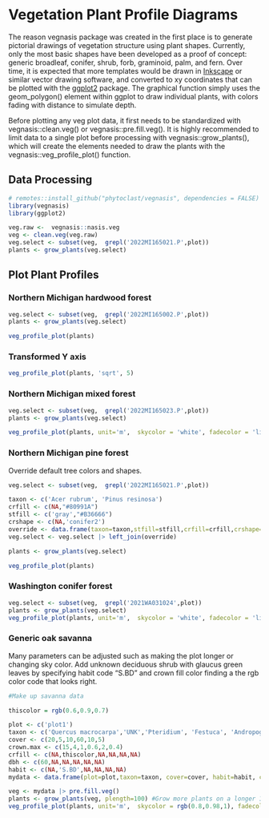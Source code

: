 # Vegetation Plant Profile Diagrams

The reason vegnasis package was created in the first place is to generate pictorial drawings of vegetation structure using plant shapes. Currently, only the most basic shapes have been developed as a proof of concept: generic broadleaf, conifer, shrub, forb, graminoid, palm, and fern. Over time, it is expected that more templates would be drawn in [Inkscape](https://inkscape.org/) or similar vector drawing software, and converted to xy coordinates that can be plotted with the [ggplot2](https://ggplot2.tidyverse.org/) package. The graphical function simply uses the geom_polygon() element within ggplot to draw individual plants, with colors fading with distance to simulate depth.

Before plotting any veg plot data, it first needs to be standardized with vegnasis::clean.veg() or vegnasis::pre.fill.veg(). It is highly recommended to limit data to a single plot before processing with vegnasis::grow_plants(), which will create the elements needed to draw the plants with the vegnasis::veg_profile_plot() function. 

## Data Processing

```r
# remotes::install_github("phytoclast/vegnasis", dependencies = FALSE)
library(vegnasis)
library(ggplot2)

veg.raw <-  vegnasis::nasis.veg
veg <- clean.veg(veg.raw)
veg.select <- subset(veg,  grepl('2022MI165021.P',plot))
plants <- grow_plants(veg.select)


```

## Plot Plant Profiles


### Northern Michigan hardwood forest

```r

veg.select <- subset(veg,  grepl('2022MI165002.P',plot))
plants <- grow_plants(veg.select)

veg_profile_plot(plants)

```

### Transformed Y axis

```r

veg_profile_plot(plants, 'sqrt', 5)

```


### Northern Michigan mixed forest

```r

veg.select <- subset(veg,  grepl('2022MI165023.P',plot))
plants <- grow_plants(veg.select)

veg_profile_plot(plants, unit='m',  skycolor = 'white', fadecolor = 'lightgray', gridalpha = 0.1, groundcolor = 'darkgray')


```

### Northern Michigan pine forest

Override default tree colors and shapes.

```r

veg.select <- subset(veg,  grepl('2022MI165021.P',plot))

taxon <- c('Acer rubrum', 'Pinus resinosa')
crfill <- c(NA,"#80991A")
stfill <- c('gray',"#B36666")
crshape <- c(NA,'conifer2')
override <- data.frame(taxon=taxon,stfill=stfill,crfill=crfill,crshape=crshape)
veg.select <- veg.select |> left_join(override)

plants <- grow_plants(veg.select)

veg_profile_plot(plants)

```



### Washington conifer forest

```r

veg.select <- subset(veg,  grepl('2021WA031024',plot))
plants <- grow_plants(veg.select)
veg_profile_plot(plants, unit='m',  skycolor = 'white', fadecolor = 'lightgray', gridalpha = 0.1, groundcolor = 'darkgray')


```



### Generic oak savanna

Many parameters can be adjusted such as making the plot longer or changing sky color. Add unknown deciduous shrub with glaucus green leaves by specifying  habit code "S.BD" and crown fill color finding a the rgb color code that looks right.

```r

#Make up savanna data

thiscolor = rgb(0.6,0.9,0.7)

plot <- c('plot1')
taxon <- c('Quercus macrocarpa','UNK','Pteridium', 'Festuca', 'Andropogon', 'Liatris')
cover <- c(20,5,10,60,10,5)
crown.max <- c(15,4,1,0.6,2,0.4)
crfill <- c(NA,thiscolor,NA,NA,NA,NA)
dbh <- c(60,NA,NA,NA,NA,NA)
habit <- c(NA,'S.BD',NA,NA,NA,NA)
mydata <- data.frame(plot=plot,taxon=taxon, cover=cover, habit=habit, crown.max = crown.max, dbh.max = dbh, crfill=crfill)

veg <- mydata |> pre.fill.veg()
plants <- grow_plants(veg, plength=100) #Grow more plants on a longer 100 m plot (default was 50 m).
veg_profile_plot(plants, unit='m',  skycolor = rgb(0.8,0.98,1), fadecolor = 'lightgray', gridalpha = 0.1, groundcolor = rgb(0.55,0.45,0.2), xlim=c(0,100))

```

